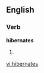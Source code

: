 
==English==

===Verb===
'''hibernates'''

# {{third-person singular of|[[hibernate]]}}

[[vi:hibernates]]